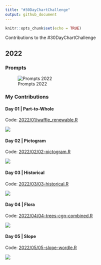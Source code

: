 ```yaml
---
title: "#30DayChartChallenge"
output: github_document
---
```


```r
knitr::opts_chunk$set(echo = TRUE)
```

Contributions to the #30DayChartChallenge

## 2022

### Prompts

![Prompts 2022](https://pbs.twimg.com/media/FOEPn_hXsAgct7P?format=jpg)

### My Contributions

#### Day 01 | Part-to-Whole

Code: [2022/01/waffle_renewable.R](2022/01/waffle_renewable.R)

![](2022/01/01-waffle-renewable.png)


#### Day 02 | Pictogram

Code: [2022/02/02-pictogram.R](2022/02/02-pictogram.R)

![](2022/02/saarland-pictogram-edited-en.png)


#### Day 03 | Historical

Code: [2022/03/03-historical.R](2022/03/03-historical.R)

![](2022/03/03-historical-wframe.png)


#### Day 04 | Flora

Code: [2022/04/04-trees-cgn-combined.R](2022/04/04-trees-cgn-combined.R)

![](2022/04/04-trees-combined.png)


#### Day 05 | Slope

Code: [2022/05/05-slope-wordle.R](2022/05/05-slope-wordle.R)

![](2022/05/05-slope-wordle.png)

